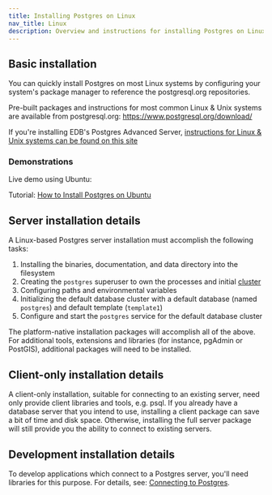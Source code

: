 ```yaml
---
title: Installing Postgres on Linux
nav_title: Linux
description: Overview and instructions for installing Postgres on Linux-based systems
---
```


## Basic installation

You can quickly install Postgres on most Linux systems by configuring your system's package manager to reference the postgresql.org repositories.

Pre-built packages and instructions for most common Linux & Unix systems are available from postgresql.org: https://www.postgresql.org/download/

If you're installing EDB's Postgres Advanced Server, [instructions for Linux & Unix systems can be found on this site](https://www.enterprisedb.com/edb-docs/d/edb-postgres-advanced-server/installation-getting-started/installation-guide-for-linux/12/toc.html)

### Demonstrations

Live demo using Ubuntu:

Tutorial: [How to Install Postgres on Ubuntu](https://www.enterprisedb.com/postgres-tutorials/how-install-postgres-ubuntu)

## Server installation details

A Linux-based Postgres server installation must accomplish the following tasks:

1. Installing the binaries, documentation, and data directory into the filesystem
2. Creating the `postgres` superuser to own the processes and initial [cluster](https://www.postgresql.org/docs/current/creating-cluster.html)
3. Configuring paths and environmental variables
4. Initializing the default database cluster with a default database (named `postgres`) and default template (`template1`)
5. Configure and start the `postgres` service for the default database cluster

The platform-native installation packages will accomplish all of the above. For additional tools, extensions and libraries (for instance, pgAdmin or PostGIS), additional packages will need to be installed.

## Client-only installation details

A client-only installation, suitable for connecting to an existing server, need only provide client libraries and tools, e.g. psql. If you already have a database server that you intend to use, installing a client package can save a bit of time and disk space. Otherwise, installing the full server package will still provide you the ability to connect to existing servers.

## Development installation details

To develop applications which connect to a Postgres server, you'll need libraries for this purpose. For details, see: [Connecting to Postgres](/getting-started/connecting_to_postgres).